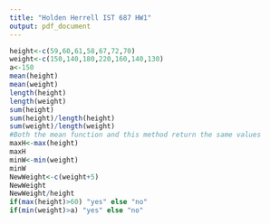 ---
title: "Holden Herrell IST 687 HW1"
output: pdf_document
---

```{r}
height<-c(59,60,61,58,67,72,70)
weight<-c(150,140,180,220,160,140,130)
a<-150
mean(height)
mean(weight)
length(height)
length(weight)
sum(height)
sum(height)/length(height)
sum(weight)/length(weight)
#Both the mean function and this method return the same values
maxH<-max(height)
maxH
minW<-min(weight)
minW
NewWeight<-c(weight+5)
NewWeight
NewWeight/height
if(max(height)>60) "yes" else "no"
if(min(weight)>a) "yes" else "no"
```
